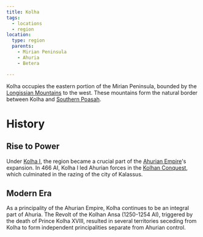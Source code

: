 ```yaml
---
title: Kolha
tags:
  - locations
  - region
location:
  type: region
  parents:
    - Mirian Peninsula
    - Ahuria
    - Betera

---
```


Kolha occupies the eastern portion of the Mirian Peninsula, bounded by the
[Longissian Mountains](/world/locations/longissian-mountains) to the west. These mountains
form the natural border between Kolha and
[Southern Poasah](/world/locations/southern-poasah).

# History

## Rise to Power

Under [Kolha I](/world/characters/kolha-i/), the region became a crucial part of
the [Ahurian Empire](/world/locations/ahuria)'s expansion. In 466 AI, Kolha I led Ahurian
forces in the [Kolhan Conquest](/world/events/kolhan-conquest/), which culminated
in the razing of the city of Kalassus.

## Modern Era

As a principality of the Ahurian Empire, Kolha continues to be an integral part
of Ahuria. The Revolt of the Kolhan Ansa (1250-1254 AI), triggered by the death
of Prince Kolha XVIII, resulted in several territories seceding from Kolha to
form independent principalities separate from Ahurian control.
